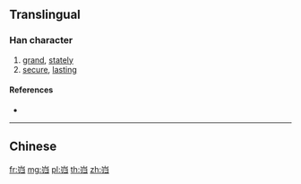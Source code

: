{{character info/new}}
{{also|巋}}
==Translingual==

===Han character===
{{Han char|rn=46|rad=山|as=05|sn=8|four=|canj=ULLS|ids=⿱山归}}

# [[grand]], [[stately]]
# [[secure]], [[lasting]]

====References====
* {{Han ref|kx=0310.071|hdz=10766.110|uh=5CBF|ud=23743}}

----

==Chinese==
{{zh-see|巋}}

[[fr:岿]]
[[mg:岿]]
[[pl:岿]]
[[th:岿]]
[[zh:岿]]